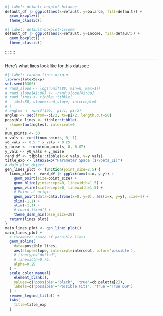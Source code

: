 
```r
#| label: default-boxplot-balance
default_df |> ggplot(aes(x=default, y=balance, fill=default)) +
  geom_boxplot() +
  theme_classic()
```

```r
#| label: default-boxplot-income
default_df |> ggplot(aes(x=default, y=income, fill=default)) +
  geom_boxplot() +
  theme_classic()
```

:::
::::

---


Here's what lines look like for this dataset:

```r
#| label: random-lines-origin
library(latex2exp)
set.seed(5300)
# rand_slope <- log(runif(80, min=0, max=1))
# rand_slope[41:80] <- -rand_slope[41:80]
# rand_lines <- tibble::tibble(
#   id=1:80, slope=rand_slope, intercept=0
# )
# angles <- runif(100, -pi/2, pi/2)
angles <- seq(from=-pi/2, to=pi/2, length.out=50)
possible_lines <- tibble::tibble(
  slope=tan(angles), intercept=0
)
num_points <- 30
x_vals <- runif(num_points, 0, 1)
y0_vals <- 0.5 * x_vals + 0.25
y_noise <- rnorm(num_points, 0, 0.07)
y_vals <- y0_vals + y_noise
rand_df <- tibble::tibble(x=x_vals, y=y_vals)
title_exp <- latex2exp("Parameter Space ($\\beta_1$)")
# Main plot object
gen_lines_plot <- function(point_size=2.5) {
  lines_plot <- rand_df |> ggplot(aes(x=x, y=y)) +
    geom_point(size=point_size) +
    geom_hline(yintercept=0, linewidth=1.5) +
    geom_vline(xintercept=0, linewidth=1.5) +
    # Point at origin
    geom_point(data=data.frame(x=0, y=0), aes(x=x, y=y), size=4) +
    xlim(-1,1) +
    ylim(-1,1) +
    # coord_fixed() +
    theme_dsan_min(base_size=28)
  return(lines_plot)
}
main_lines_plot <- gen_lines_plot()
main_lines_plot +
  # Parameter space of possible lines
  geom_abline(
    data=possible_lines,
    aes(slope=slope, intercept=intercept, color='possible'),
    # linetype="dotted",
    # linewidth=0.75,
    alpha=0.25
  ) +
  scale_color_manual(
    element_blank(),
    values=c('possible'="black", 'true'=cb_palette[2]),
    labels=c('possible'="Possible Fits", 'true'="True DGP")
  ) +
  remove_legend_title() +
  labs(
    title=title_exp
  )
```
